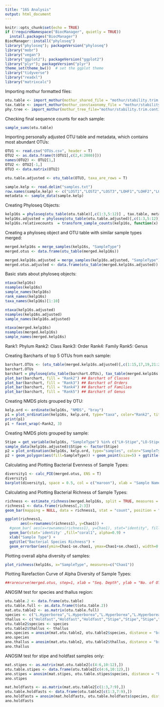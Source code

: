 ---
title: "16S Analysis"
output: html_document
---

```{r setup, include=FALSE}
knitr::opts_chunk$set(echo = TRUE)
if (!requireNamespace("BiocManager", quietly = TRUE))
  install.packages("BiocManager")
BiocManager::install("phyloseq")
library("phyloseq"); packageVersion("phyloseq")
library("mobr")
library("vegan")
library("ggplot2"); packageVersion("ggplot2")
library("plyr"); packageVersion("plyr")
theme_set(theme_bw())  # set the ggplot theme
library("tidyverse")
library("readxl")
library("matrixcalc")
```


Importing mothur formatted files:
```{r}
otu.table <- import_mothur(mothur_shared_file = "mothur/stability.trim.contigs.good.unique.good.filter.unique.precluster.pick.pick.opti_mcc.shared") ## OTU Table
tax.table <- import_mothur(mothur_constaxonomy_file = "mothur/stability.trim.contigs.good.unique.good.filter.unique.precluster.pick.pick.opti_mcc.0.03.cons.taxonomy") ## Taxonomy Table
phy.tree <- import_mothur(mothur_tree_file="mothur/stability.trim.contigs.good.unique.good.filter.unique.precluster.pick.pick.opti_mcc.jclass.0.03.tre.tre") ## Phylogenetic Tree

```


Checking final sequence counts for each sample:
```{r}
sample_sums(otu.table)
```


Importing personally adjusted OTU table and metadata, which contains most abundant OTUs:
```{r}
OTU1 <- read.csv("OTUs.csv", header = T)
OTU2 <- as.data.frame(t(OTU1[,c(2,4:2080)]))
names(OTU2) <- OTU2[1,]
OTU2 <- OTU2[-1,]
OTU3 <- data.matrix(OTU2)

otu.table.adjusted <- otu_table(OTU3, taxa_are_rows = T)

sample.kelp <- read.delim("samples.txt")
row.names(sample.kelp) <- c("LOST1","LOST2","LOST3","LOHF1","LOHF2","LOHF3","LHST2","LHST3","LHHF1","LHHF2","LHHF3")
metadata <- sample_data(sample.kelp)
```

Creating Phyloseq Objects:
```{r}
kelp16s = phyloseq(otu_table(otu.table)[,c(1:3,5:12)] , tax.table, metadata)
kelp16s.adjusted = phyloseq(otu_table(otu.table.adjusted)[,c(1:3,5:12)] , tax.table, metadata)
kelp16s.relativecounts  = transform_sample_counts(kelp16s, function(x) x / sum(x) )
```

Creating a phyloseq object and OTU table with similar sample types merged:
```{r}
merged.kelp16s = merge_samples(kelp16s, "SampleType")
merged.otus <- data.frame(otu_table(merged.kelp16s))

merged.kelp16s.adjusted = merge_samples(kelp16s.adjusted, "SampleType")
merged.otus.adjusted <- data.frame(otu_table(merged.kelp16s.adjusted))
```


Basic stats about phyloseq objects:
```{r}
ntaxa(kelp16s)
nsamples(kelp16s)
sample_names(kelp16s)
rank_names(kelp16s)
taxa_names(kelp16s)[1:10]

ntaxa(kelp16s.adjusted)
nsamples(kelp16s.adjusted)
sample_names(kelp16s.adjusted)

ntaxa(merged.kelp16s)
nsamples(merged.kelp16s)
sample_names(merged.kelp16s)
```

Rank1: Phylum
Rank2: Class
Rank3: Order
Rank4: Family
Rank5: Genus

Creating Barcharts of top 5 OTUs from each sample:
```{r}
barchart.OTUs <- (otu_table(merged.kelp16s.adjusted)[,c(1:15,17,19,21:22,34,51,58,146)])
barchart.OTUs
barchart = phyloseq(otu_table(barchart.OTUs), tax_table(merged.kelp16s.adjusted))
plot_bar(barchart, fill = "Rank2") ## Barchart of Classes
plot_bar(barchart, fill = "Rank3") ## Barchart of Orders
plot_bar(barchart, fill = "Rank4") ## Barchart of Families
plot_bar(barchart, fill = "Rank5") ## Barchart of Genus
```

Creating NMDS plots grouped by OTU:
```{r}
kelp.ord <- ordinate(kelp16s, "NMDS", "bray")
p1 = plot_ordination(kelp16s, kelp.ord, type="taxa", color="Rank2", title="Taxa")
print(p1)
p1 + facet_wrap(~Rank2, 3)
```

Creating NMDS plots grouped by sample:
```{r}
Stipe = get_variable(kelp16s, "SampleType") %in% c("LH-Stipe","LO-Stipe")
sample_data(kelp16s.adjusted)$Stipe <- factor(Stipe)
p2 = plot_ordination(kelp16s, kelp.ord, type="samples", color="SampleType", shape = "Stipe")
p2 + geom_polygon(aes(fill=SampleType)) + geom_point(size=5) + ggtitle("Species and Thallus Region")
```

Calculating and Plotting Bacterial Evenness of Sample Types:
```{r}
diversity1 <- calc_PIE(merged.otus, ENS = T)
diversity1
barplot(diversity1, space = 0.5, col = c("maroon"), xlab = "Sample Names", ylab = "S_PIE", main = "Bacterial Species Evenness", ylim = c(0,130))
```

Calculating and Plotting Bacterial Richness of Sample Types:
```{r}
richness <- estimate_richness(merged.kelp16s, split = TRUE, measures = NULL)
richness1 <- data.frame(richness[,2:3])
geom_bar(mapping = NULL, data = richness1, stat = "count", position = "stack", width = NULL, na.rm = FALSE, orientation = NA, show.legend = NA, inherit.aes = TRUE)

ggplot(richness1,
       aes(x=rownames(richness1), y=Chao1)) +
  #geom_bar( aes(x=rownames(richness1), y=Chao1), stat="identity", fill="skyblue", alpha=0.5) +
  geom_bar(stat='identity' ,fill="coral1", alpha=0.9) +
  xlab("Sample Type") +
  ggtitle("Bacterial Species Richness") +
  geom_errorbar(aes(ymin=Chao1-se.chao1, ymax=Chao1+se.chao1), width=0.3)
```

Plotting overall alpha diversity of samples:
```{r}
plot_richness(kelp16s, x="SampleType", measures=c("Chao1"))
```



Plotting Rarefaction Curve of Alpha Diversity of Sample Types:
```{r}
##rarecurve(merged.otus, step=1, xlab = "Seq. Depth", ylab = "No. of OTUs")
```

ANOSIM test for species and thallus region:
```{r}
otu.table.2 <- data.frame(otu.table)
otu.table.full <- as.data.frame(t(otu.table.2))
mat.otu.table2 <- as.matrix(otu.table.full)
species <- c("L.Hyperborea","L.Hyperborea","L.Hyperborea","L.Hyperborea","L.Hyperborea","L.Hyperborea","L.Ochroleuca","L.Ochroleuca","L.Ochroleuca","L.Ochroleuca","L.Ochroleuca","L.Ochroleuca")
thallus <- c("Holdfast","Holdfast","Holdfast","Stipe","Stipe","Stipe","Holdfast","Holdfast","Holdfast","Stipe","Stipe","Stipe")
otu.table2$species <- species
otu.table2$thallus <- thallus
ano.species = anosim(mat.otu.table2, otu.table2$species, distance = "bray", permutations = 9999)
ano.species
ano.thallus = anosim(mat.otu.table2, otu.table2$thallus, distance = "bray", permutations = 9999)
ano.thallus

```

ANOSIM test for stipe and holdfast samples only:
```{r}
mat.stipes <- as.matrix(mat.otu.table2[c(4:6,10:12),])
otu.table.stipes <- data.frame(otu.table2[c(4:6,10:12),])
ano.stipes = anosim(mat.stipes, otu.table.stipes$species, distance = "bray", permutations = 719)
ano.stipes

mat.holdfasts <- as.matrix(mat.otu.table2[c(1:3,7:9),])
otu.table.holdfasts <- data.frame(otu.table2[c(1:3,7:9),])
ano.holdfasts = anosim(mat.holdfasts, otu.table.holdfasts$species, distance = "bray", permutations = 719)
ano.holdfasts
```
